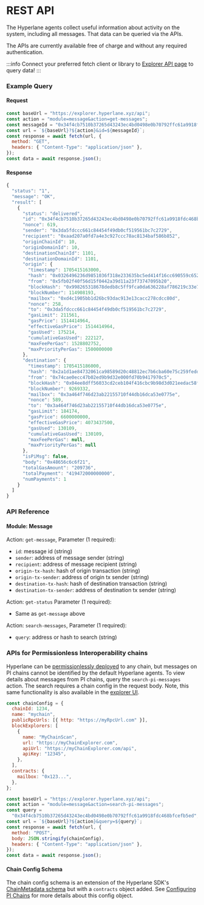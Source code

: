 # REST API

The Hyperlane agents collect useful information about activity on the system, including all messages. That data can be queried via the APIs.

The APIs are currently available free of charge and without any required authentication.

:::info
Connect your preferred fetch client or library to [Explorer API page](https://explorer.hyperlane.xyz/api-docs) to query data!
:::

### Example Query

#### Request

```javascript
const baseUrl = "https://explorer.hyperlane.xyz/api";
const action = "module=message&action=get-messages";
const messageId = "0x34f4cb7510b37265d43243ec4bd0498e0b70792ffc61a9918fdc468bfcefb5ed";
const url = `${baseUrl}?${action}&id=${messageId}`;
const response = await fetch(url, {
  method: "GET",
  headers: { "Content-Type": "application/json" },
});
const data = await response.json();
```

#### Response

```js
{
  "status": "1",
  "message": "OK",
  "result": [
    {
      "status": "delivered",
      "id": "0x34f4cb7510b37265d43243ec4bd0498e0b70792ffc61a9918fdc468bfcefb5ed",
      "nonce": 619,
      "sender": "0x3da5fdccc661c84454f49db0cf519561bc7c2729",
      "recipient": "0xaad207a0fd7a4e3c927ccc78ac8134baf586b852",
      "originChainId": 10,
      "originDomainId": 10,
      "destinationChainId": 1101,
      "destinationDomainId": 1101,
      "origin": {
        "timestamp": 1705415163000,
        "hash": "0x0326496236d9851036f318e233635bc5ed414f16cc690559c652b80917689922",
        "from": "0x5fb02f40f56d15f0442a39d11a23f73747095b20",
        "blockHash": "0x998265318678dedb8c5ff9fca0da636228af786219c33e71a9a061e638e4d850",
        "blockNumber": 114908193,
        "mailbox": "0xd4c1905bb1d26bc93dac913e13cacc278cdcc80d",
        "nonce": 258,
        "to": "0x3da5fdccc661c84454f49db0cf519561bc7c2729",
        "gasLimit": 211561,
        "gasPrice": 1514414964,
        "effectiveGasPrice": 1514414964,
        "gasUsed": 175214,
        "cumulativeGasUsed": 222127,
        "maxFeePerGas": 1528802752,
        "maxPriorityPerGas": 1500000000
      },
      "destination": {
        "timestamp": 1705415186000,
        "hash": "0x2a1d1ae84732061ca98589d20c48812ec7b6cba60e75c259fedd067c635dc9c2",
        "from": "0x74cae0ecc47b02ed9b9d32e000fd70b9417970c5",
        "blockHash": "0x04ee8dff56033cd2ceb104f416cbc9b98d3d021eedac58f4b590327839ebcb23",
        "blockNumber": 9269332,
        "mailbox": "0x3a464f746d23ab22155710f44db16dca53e0775e",
        "nonce": 589,
        "to": "0x3a464f746d23ab22155710f44db16dca53e0775e",
        "gasLimit": 184174,
        "gasPrice": 6600000000,
        "effectiveGasPrice": 4073437500,
        "gasUsed": 130109,
        "cumulativeGasUsed": 130109,
        "maxFeePerGas": null,
        "maxPriorityPerGas": null
      },
      "isPiMsg": false,
      "body": "0x48656c6c6f21",
      "totalGasAmount": "209736",
      "totalPayment": "419472000000000",
      "numPayments": 1
    }
  ]
}
```

### API Reference

#### Module: Message

Action: `get-message`, Parameter (1 required):

- `id`: message id (string)
- `sender`: address of message sender (string)
- `recipient`: address of message recipient (string)
- `origin-tx-hash`: hash of origin transaction (string)
- `origin-tx-sender`: address of origin tx sender (string)
- `destination-tx-hash`: hash of destination transaction (string)
- `destination-tx-sender`: address of destination tx sender (string)

Action: `get-status` Parameter (1 required):

- Same as `get-message` above

Action: `search-messages`, Parameter (1 required):

- `query`: address or hash to search (string)

### APIs for Permissionless Interoperability chains&#x20;

Hyperlane can be [permissionlessly deployed](../../../deploy-hyperlane.mdx) to any chain, but messages on PI chains cannot be identified by the default Hyperlane agents. To view details about messages from PI chains, query the `search-pi-messages` action. The search requires a chain config in the request body. Note, this same functionality is also available in the [explorer UI](../../../guides/developer-tips/explorer-debugging/configuring-pi-chains.mdx).

```javascript
const chainConfig = {
  chainId: 1234,
  name: "mychain",
  publicRpcUrls: [{ http: "https://myRpcUrl.com" }],
  blockExplorers: [
    {
      name: "MyChainScan",
      url: "https://myChainExplorer.com",
      apiUrl: "https://myChainExplorer.com/api",
      apiKey: "12345",
    },
  ],
  contracts: {
    mailbox: "0x123...",
  },
};

const baseUrl = "https://explorer.hyperlane.xyz/api";
const action = "module=message&action=search-pi-messages";
const query =
  "0x34f4cb7510b37265d43243ec4bd0498e0b70792ffc61a9918fdc468bfcefb5ed";
const url = `${baseUrl}?${action}&query=${query}`;
const response = await fetch(url, {
  method: "POST",
  body: JSON.stringify(chainConfig),
  headers: { "Content-Type": "application/json" },
});
const data = await response.json();
```

#### Chain Config Schema

The chain config schema is an extension of the Hyperlane SDK's [ChainMetadata schema](https://github.com/hyperlane-xyz/hyperlane-monorepo/blob/main/typescript/sdk/src/consts/chainMetadata.ts#L21) but with a `contracts` object added. See [Configuring PI Chains](../../../guides/developer-tips/explorer-debugging/configuring-pi-chains.mdx) for more details about this config object.
